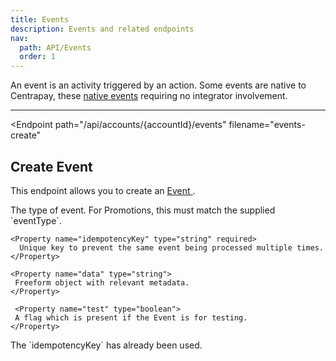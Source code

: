 ```yaml
---
title: Events
description: Events and related endpoints
nav:
  path: API/Events
  order: 1
---
```


An event is an activity triggered by an action. Some events are native to Centrapay, these [native events](/api/native-event-types) requiring no integrator involvement.

---

<Endpoint
  path="/api/accounts/{accountId}/events"
  filename="events-create"
>
  ## Create Event <Badge type="experimental"/>

  This endpoint allows you to create an [ Event ](/api/events).

  <Properties>
    <Property name="type" type="string" required>
     The type of event. For Promotions, this must match the supplied `eventType`.
    </Property>

    <Property name="idempotencyKey" type="string" required>
      Unique key to prevent the same event being processed multiple times.
    </Property>

    <Property name="data" type="string">
     Freeform object with relevant metadata.
    </Property>

     <Property name="test" type="boolean">
     A flag which is present if the Event is for testing.
    </Property>
  </Properties>

  <Properties heading="Errors">
    <Error code="403" message="EVENT_ALREADY_EXISTS">
      The `idempotencyKey` has already been used.
    </Error>
  </Properties>
</Endpoint>
